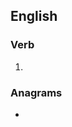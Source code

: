 ==English==

===Verb===
{{head|en|verb form}}

# {{en-third-person singular of|encase}}

===Anagrams===
* {{anagrams|en|Senecas|aceness|scænes|seances|séances}}